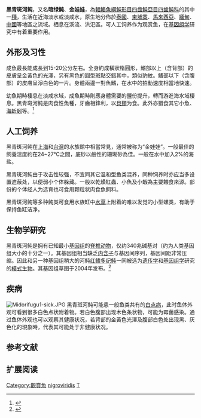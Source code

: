 {{Speciesbox
| name = 黑青斑河鲀
| image = Tetraodon nigroviridis 1.jpg
| image_width = 250px
| status = LC
| status_system = IUCN3.1 
| genus = Tetraodon
| species = nigroviridis
| authority = [[Marion_de_Procé|Marion de Procé]], 1822
| synonyms = *''Tetrodon nigroviridis, Marion de Procé, 1822''
*''Chelonodon nigroviridis, Marion de Procé, 1822''
*''Tetraodon potamophilus, Bleeker, 1849''
*''Tetrodon simulans, Cantor, 1849''
}}
'''黑青斑河鲀'''，又名'''暗绿魨'''、'''金娃娃'''，為[[輻鰭魚綱|輻鰭魚綱]][[魨形目|魨形目]][[四齒魨亞目|四齒魨亞目]][[四齒魨科|四齒魨科]]的其中一[[種|種]]，生活在近海淡水或淡咸水，原生地分佈於[[泰國|泰國]]、[[柬埔寨|柬埔寨]]、[[馬來西亞|馬來西亞]]、[[緬甸|緬甸]]、[[中國|中國]]等地區之流域。栖息在溪流、洪氾區。可人工饲养作为观赏鱼，在[[基因组学|基因组学]]研究中有着重要作用。

== 外形及习性 ==

成魚最長能成長到15-20公分左右。全身約成橫狀楕圓形，鰭部以上（含背部）的皮膚呈金黃色的光澤，另有黑色的圓型斑點交錯其中，類似豹紋。鰭部以下（含腹部）的皮膚呈淨白色的一片。身體兩邊一對魚鰭，在水中的拍動速度相當地快速。

幼魚期時棲息在淡咸水域，成魚期時則應身體需要的鹽份提升，轉而游進海水域棲息。黑青斑河鲀是肉食性魚種，牙齒相鋒利，以[[貝類|貝類]]为食。此外亦猎食其它小魚、[[海蚯蚓|海蚯蚓]]等。<ref>{{FishBase_species|genus=Tetraodon|species=nigroviridis|year=2014|month=3}}</ref>

== 人工饲养 ==

黑青斑河鲀在[[上海|上海]]和[[台灣|台灣]]的水族館中相當常見，通常被称为“金娃娃”。一般最佳的飼養溫度約在24~27℃之間，底砂以鹼性的珊瑚砂為佳。一般在水中加入2%的海盐。

黑青斑河鲀由于攻击性较强，不宜同其它温和型鱼类混养，同种饲养时亦应当多设置遮蔽处，以便弱小个体躲藏。一般以乾燥紅蟲、小魚及小蝦為主要餵食來源。部份的个体经人为选育也可食用颗粒状肉食魚飼料。

黑青斑河鲀等多种鲀类可食用水族缸中[[水草|水草]]上附着的难以发觉的小型螺类，有助于保持鱼缸洁净。

== 生物学研究 ==

黑青斑河鲀是拥有已知最小[[基因组|基因组]]的[[脊椎动物|脊椎动物]]，仅约340兆碱基对（约为人类基因组大小的十分之一）。其基因组相当缺乏[[内含子|内含子]]与基因间序列，基因间距非常压缩。因此和另一种基因组稍大的河鲀[[红鳍多纪鲀|红鳍多纪鲀]]一同被选为[[遗传学|遗传学]]和[[基因组学|基因组学]]研究的[[模式生物|模式生物]]。其基因组草图于2004年发布。<ref name="Aury">{{cite journal |vauthors=Jaillon et al.|title=Genome duplication in the teleost fish Tetraodon nigroviridis reveals the early vertebrate proto-karyotype |journal=Nature |volume=431 |issue=7011 |pages=946–57 |year=2004 |pmid=15496914 |doi=10.1038/nature03025}}</ref>

== 疾病 ==
[[File:Midorifugu1-sick.JPG|thumb]]
黑青斑河鲀可能患一般鱼类共有的[[白点病|白点病]]，此时鱼体外观可看到很多白色点状附着物。若白色腹部出现木色条状物，可能为霉菌感染。通过鱼体外观也可以观察其健康状况，若背部的金黃色光澤及腹部白色处出现黑、灰色化的現象時，代表其可能处于非健康状况。

==参考文献==
<references/>

== 扩展阅读 ==
{{refbegin}}
{{wikispecies-inline|Tetraodon nigroviridis|黑青斑河鲀}}
{{refend}}
{{Taxonbar|from=Q1581182}}

[[Category:觀賞魚|Category:觀賞魚]]
[[Category:魨屬|nigroviridis]]
[[Category:1822年描述的魚類|T]]